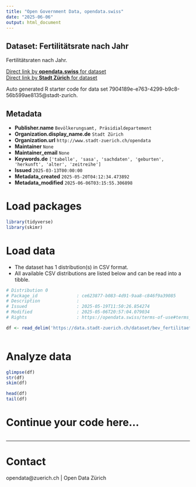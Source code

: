 ```yaml
---
title: "Open Government Data, opendata.swiss"
date: "2025-06-06"
output: html_document
---
```


## Dataset: Fertilitätsrate nach Jahr


Fertilitätsraten nach Jahr.


[Direct link by **opendata.swiss** for dataset](https://opendata.swiss/de/dataset/fertilitatsrate-nach-jahr)<br>
[Direct link by **Stadt Zürich** for dataset](https://data.stadt-zuerich.ch/dataset/bev_fertilitaet_jahr_od411a)

Auto generated R starter code for data set 7904189e-e763-4299-b9c8-56b599ae8135@stadt-zurich.

## Metadata

- **Publisher.name** `Bevölkerungsamt, Präsidialdepartement`
- **Organization.display_name.de** `Stadt Zürich`
- **Organization.url** `http://www.stadt-zuerich.ch/opendata`
- **Maintainer** `None`
- **Maintainer_email** `None`
- **Keywords.de** `['tabelle', 'sasa', 'sachdaten', 'geburten', 'herkunft', 'alter', 'zeitreihe']`
- **Issued** `2025-03-13T00:00:00`
- **Metadata_created** `2025-05-20T04:12:34.473892`
- **Metadata_modified** `2025-06-06T03:15:55.306898`


# Load packages

```r

library(tidyverse)
library(skimr)

```

# Load data

-   The dataset has 1 distribution(s) in CSV format.
-   All available CSV distributions are listed below and can be read into a tibble.

```r

# Distribution 0
# Package_id               : ce623877-b083-4d91-9aa8-c846f9a39085
# Description              : 
# Issued                   : 2025-05-19T11:50:26.854274
# Modified                 : 2025-05-06T20:57:04.079034
# Rights                   : https://opendata.swiss/terms-of-use#terms_open

df <- read_delim('https://data.stadt-zuerich.ch/dataset/bev_fertilitaet_jahr_od411a/download/BEV411OD411A.csv')



```

# Analyze data

```r

glimpse(df)
str(df)
skim(df)

head(df)
tail(df)

```

# Continue your code here...

```r

```

------------------------------------------------------------------------

# Contact

opendata@zuerich.ch | Open Data Zürich
